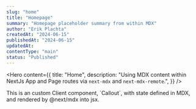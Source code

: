 ```yaml
---
slug: "home"
title: "Homepage"
summary: "Homepage placeholder summary from within MDX"
author: "Erik Plachta"
createdAt: "2024-06-15"
publishedAt: "2024-06-15"
updatedAt:
contentType: "main"
status: "Published"
---
```


<Hero
  content={{
    title: "Home",
    description:
      "Using MDX content within NextJs App and Page routes via `next-mdx` and `next-mdx-remote`.",
  }}
/>

<Callout emoji="🥳" headingLevel="2" title="Rendering a Component within MDX">
  This is an custom Client component, `Callout`, with state defined in MDX, and
  rendered by @next/mdx into jsx.
</Callout>

